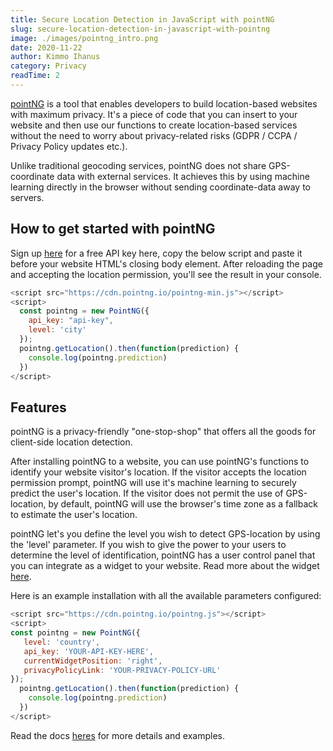 ```yaml
---
title: Secure Location Detection in JavaScript with pointNG
slug: secure-location-detection-in-javascript-with-pointng
image: ./images/pointng_intro.png
date: 2020-11-22
author: Kimmo Ihanus
category: Privacy
readTime: 2
---
```



<a href="https://www.pointng.io" target="_blank">pointNG</a> is a tool that enables developers to build location-based websites with maximum privacy. It's a piece of code that you can insert to your website and then use our functions to create location-based services without the need to worry about privacy-related risks (GDPR / CCPA / Privacy Policy updates etc.).

<p>
  Unlike traditional geocoding services, pointNG does not share GPS-coordinate data with external services. It achieves this by using machine learning directly in the browser without sending coordinate-data away to servers.
</p>

## How to get started with pointNG

Sign up <a href="https://app.pointng.io/register">here</a> for a free API key here, copy the below script and paste it before your website HTML's closing body element. After reloading the page and accepting the location permission, you'll see the result in your console.

```js
<script src="https://cdn.pointng.io/pointng-min.js"></script>
<script>
  const pointng = new PointNG({
    api_key: "api-key",
    level: 'city'
  });
  pointng.getLocation().then(function(prediction) {
    console.log(pointng.prediction)
  })
</script>
```

## Features

pointNG is a privacy-friendly "one-stop-shop" that offers all the goods for client-side location detection.

After installing pointNG to a website, you can use pointNG's functions to identify your website visitor's location. If the visitor accepts the location permission prompt, pointNG will use it's machine learning to securely predict the user's location. If the visitor does not permit the use of GPS-location, by default, pointNG will use the browser's time zone as a fallback to estimate the user's location.

pointNG let's you define the level you wish to detect GPS-location by using the 'level' parameter. If you wish to give the power to your users to determine the level of identification, pointNG has a user control panel that you can integrate as a widget to your website. Read more about the widget <a href="https://app.gitbook.com/@globalreactioncompany/s/pointng/pointng-widget" target="blank">here</a>.

Here is an example installation with all the available parameters configured:

```js
<script src="https://cdn.pointng.io/pointng.js"></script>
<script>
const pointng = new PointNG({
   level: 'country',
   api_key: 'YOUR-API-KEY-HERE',
   currentWidgetPosition: 'right',
   privacyPolicyLink: 'YOUR-PRIVACY-POLICY-URL'
});
  pointng.getLocation().then(function(prediction) {
    console.log(pointng.prediction)
  })
</script>
```

Read the docs <a href="https://app.gitbook.com/@globalreactioncompany/s/pointng/" target="_blank">heres</a> for more details and examples.
